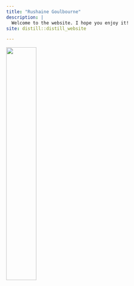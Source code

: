 ```yaml
---
title: "Rushaine Goulbourne"
description: |
  Welcome to the website. I hope you enjoy it!
site: distill::distill_website

---
```



<img src="images/i-28ZRKxc-X2.jpg" style="width:40%; margin-right: 20px" align="left"> 

<!-- Welcome to my website. In 2019, I graduated from the [University of Alabama](https://manderson.culverhouse.ua.edu/) with a MA and PhD in economics. -->
